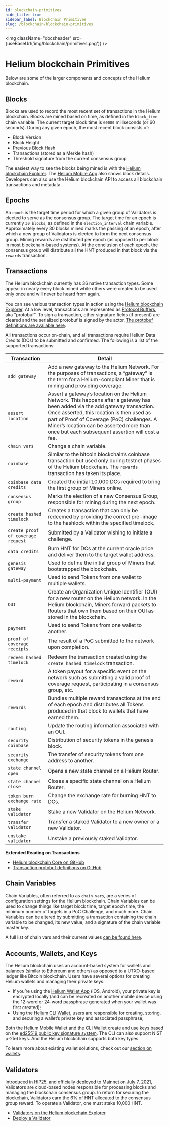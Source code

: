 ```yaml
---
id: blockchain-primitives
hide_title: true
sidebar_label: Blockchain Primitives
slug: /blockchain/blockchain-primitives
---
```



<img className="docsheader" src={useBaseUrl('img/blockchain/primitives.png')} />

# Helium blockchain Primitives

Below are some of the larger components and concepts of the Helium blockchain.

## Blocks

Blocks are used to record the most recent set of transactions in the Helium blockchain. Blocks are
mined based on time, as defined in the `block_time` chain variable. The current target block time is
`60000` milliseconds (or 60 seconds). During any given epoch, the most recent block consists of:

- Block Version
- Block Height
- Previous Block Hash
- Transactions (stored as a Merkle hash)
- Threshold signature from the current consensus group

The easiest way to see the blocks being mined is with the
[Helium blockchain Explorer](https://explorer.helium.com/). The
[Helium Mobile App](/wallets/app-wallet) also shows block details. Developers can also use the
Helium blockchain API to access all blockchain transactions and metadata.

## Epochs

An `epoch` is the target time period for which a given group of Validators is elected to serve as
the consensus group. The target time for an epoch is currently `30 blocks`, as defined in the
`election_interval` chain variable. Approximately every 30 blocks mined marks the passing of an
epoch, after which a new group of Validators is elected to form the next consensus group. Mining
rewards are distributed per epoch (as opposed to per block in most blockchain-based systems). At the
conclusion of each epoch, the consensus group will distribute all the HNT produced in that block via
the `rewards` transaction.

## Transactions

The Helium blockchain currently has 36 native transaction types. Some appear in nearly every block
mined while others were created to be used only once and will never be heard from again.

You can see various transaction types in action using the
[Helium blockchain Explorer](https://explorer.helium.com/). At a low level, transactions are
represented as [Protocol Buffers](https://developers.google.com/protocol-buffers), aka "protobuf".
To sign a transaction, other signature fields (if present) are cleared and the serialized protobuf
is signed by the actor.
[The protobuf definitions are available here](https://github.com/helium/proto).

All transactions occur on-chain, and all transactions require Helium Data Credits (DCs) to be
submitted and confirmed. The following is a list of the supported transactions:

| Transaction                        | Detail                                                                                                                                                                                                                                                                                                                    |
| ---------------------------------- | ------------------------------------------------------------------------------------------------------------------------------------------------------------------------------------------------------------------------------------------------------------------------------------------------------------------------- |
| `add gateway`                      | Add a new gateway to the Helium Network. For the purposes of transactions, a “gateway” is the term for a Helium-compliant Miner that is mining and providing coverage.                                                                                                                                                    |
| `assert location`                  | Assert a gateway’s location on the Helium Network. This happens after a gateway has been added via the add gateway transaction. Once asserted, this location is then used as part of Proof of Coverage (PoC) challenges. A Miner’s location can be asserted more than once but each subsequent assertion will cost a fee. |
| `chain vars`                       | Change a chain variable.                                                                                                                                                                                                                                                                                                  |
| `coinbase`                         | Similar to the bitcoin blockchain’s coinbase transaction but used only during testnet phases of the Helium blockchain. The `rewards` transaction has taken its place.                                                                                                                                                     |
| `coinbase data credits`            | Created the initial 10,000 DCs required to bring the first group of Miners online.                                                                                                                                                                                                                                        |
| `consensus group`                  | Marks the election of a new Consensus Group, responsible for mining during the next epoch.                                                                                                                                                                                                                                |
| `create hashed timelock`           | Creates a transaction that can only be redeemed by providing the correct pre-image to the hashlock within the specified timelock.                                                                                                                                                                                         |
| `create proof of coverage request` | Submitted by a Validator wishing to initiate a challenge.                                                                                                                                                                                                                                                                 |
| `data credits`                     | Burn HNT for DCs at the current oracle price and deliver them to the target wallet address.                                                                                                                                                                                                                               |
| `genesis gateway`                  | Used to define the initial group of Miners that bootstrapped the blockchain.                                                                                                                                                                                                                                              |
| `multi-payment`                    | Used to send Tokens from one wallet to multiple wallets.                                                                                                                                                                                                                                                                  |
| `OUI`                              | Create an Organization Unique Identifier (OUI) for a new router on the Helium network. In the Helium blockchain, Miners forward packets to Routers that own them based on their OUI as stored in the blockchain.                                                                                                          |
| `payment`                          | Used to send Tokens from one wallet to another.                                                                                                                                                                                                                                                                           |
| `proof of coverage receipts`       | The result of a PoC submitted to the network upon completion.                                                                                                                                                                                                                                                             |
| `redeem hashed timelock`           | Redeem the transaction created using the `create hashed timelock` transaction.                                                                                                                                                                                                                                            |
| `reward`                           | A token payout for a specific event on the network such as submitting a valid proof of coverage request, participating in a consensus group, etc.                                                                                                                                                                         |
| `rewards`                          | Bundles multiple reward transactions at the end of each epoch and distributes all Tokens produced in that block to wallets that have earned them.                                                                                                                                                                         |
| `routing`                          | Update the routing information associated with an OUI.                                                                                                                                                                                                                                                                    |
| `security coinbase`                | Distribution of security tokens in the genesis block.                                                                                                                                                                                                                                                                     |
| `security exchange`                | The transfer of security tokens from one address to another.                                                                                                                                                                                                                                                              |
| `state channel open`               | Opens a new state channel on a Helium Router.                                                                                                                                                                                                                                                                             |
| `state channel close`              | Closes a specific state channel on a Helium Router.                                                                                                                                                                                                                                                                       |
| `token burn exchange rate`         | Change the exchange rate for burning HNT to DCs.                                                                                                                                                                                                                                                                          |
| `stake validator`                  | Stake a new Validator on the Helium Network.                                                                                                                                                                                                                                                                              |
| `transfer validator`               | Transfer a staked Validator to a new owner or a new Validator.                                                                                                                                                                                                                                                            |
| `unstake validator`                | Unstake a previously staked Validator.                                                                                                                                                                                                                                                                                    |

**Extended Reading on Transactions**

- [Helium blockchain Core on GitHub](https://github.com/helium/blockchain-core)
- [Transaction protobuf definitions on GitHub](https://github.com/helium/proto)

## Chain Variables

Chain Variables, often referred to as `chain vars`, are a series of configuration settings for the
Helium blockchain. Chain Variables can be used to change things like target block time, target epoch
time, the minimum number of targets in a PoC Challenge, and much more. Chain Variables can be
altered by submitting a transaction containing the chain variable to be changed, its new value, and
a signature of the chain variable master key.

A full list of chain vars and their current values
[can be found here](https://helium.plus/chain-vars).

## Accounts, Wallets, and Keys

The Helium blockchain uses an account-based system for wallets and balances (similar to Ethereum and
others) as opposed to a UTXO-based ledger like Bitcoin blockchain. Users have several options for
creating Helium wallets and managing their private keys:

- If you’re using the [Helium Wallet App](/wallets/helium-wallet-app) (iOS, Android), your private
  key is encrypted locally (and can be recreated on another mobile device using the 12-word or
  24-word passphrase generated when your wallet was first created);
- Using the [Helium CLI Wallet](https://github.com/helium/helium-wallet-rs), users are responsible
  for creating, storing, and securing a wallet’s private key and associated passphrase;

Both the Helium Mobile Wallet and the CLI Wallet create and use keys based on the
[ed25519 public key signature system](https://ed25519.cr.yp.to/). The CLI can also support NIST
p-256 keys. And the Helium blockchain supports both key types.

To learn more about existing wallet solutions, check out our [section on wallets](/wallets).

## Validators

Introduced in [HIP25](https://github.com/helium/HIP/blob/master/0025-validators.md), and officially
[deployed to Mainnet on July 7, 2021](https://dewialliance.medium.com/validators-are-live-on-the-helium-network-fcf549a5e182),
Validators are cloud-based nodes responsible for processing blocks and managing the blockchain
consensus group. In return for securing the blockchain, Validators earn the 6% of HNT allocated to
the consensus group reward. To operate a Validator, one must stake 10,000 HNT.

- [Validators on the Helium blockchain Explorer](https://explorer.helium.com/validators)
- [Deploy a Validator](/mine-hnt/validators)
